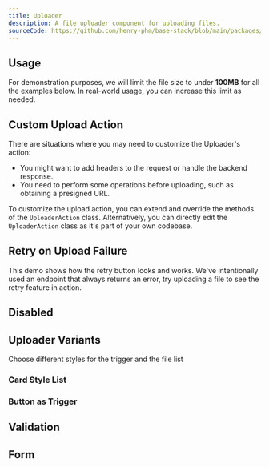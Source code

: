 ```yaml
---
title: Uploader
description: A file uploader component for uploading files.
sourceCode: https://github.com/henry-phm/base-stack/blob/main/packages/ui/src/components/Uploader.tsx
---
```


## Usage
<MdxTip>For demonstration purposes, we will limit the file size to under **100MB** for all the examples below. In real-world usage, you can increase this limit as needed.</MdxTip>

<ComponentPreview name="UploaderDemo" className="max-w-[500px] mx-auto" />

## Custom Upload Action
There are situations where you may need to customize the Uploader's action:
- You might want to add headers to the request or handle the backend response.
- You need to perform some operations before uploading, such as obtaining a presigned URL.

To customize the upload action, you can extend and override the methods of the `UploaderAction` class. Alternatively, 
you can directly edit the `UploaderAction` class as it's part of your own codebase.
<ComponentPreview name="UploaderCustom" className="max-w-[500px] mx-auto" />

## Retry on Upload Failure
This demo shows how the retry button looks and works. We've intentionally used an endpoint that always returns an error,
try uploading a file to see the retry feature in action.
<ComponentPreview name="UploaderRetry" className="max-w-[500px] mx-auto" />

## Disabled
<ComponentPreview name="UploaderDisabled" className="max-w-[500px] mx-auto" />

## Uploader Variants
Choose different styles for the trigger and the file list

### Card Style List
<ComponentPreview name="UploaderVariantListType" className="max-w-[500px] mx-auto" />

### Button as Trigger
<ComponentPreview name="UploaderVariantTriggerType" className="max-w-[500px] mx-auto" />

## Validation
<ComponentPreview name="UploaderValidation" className="max-w-[500px] mx-auto" />

## Form
<ComponentPreview name="UploaderForm" className="max-w-[500px] mx-auto" />
